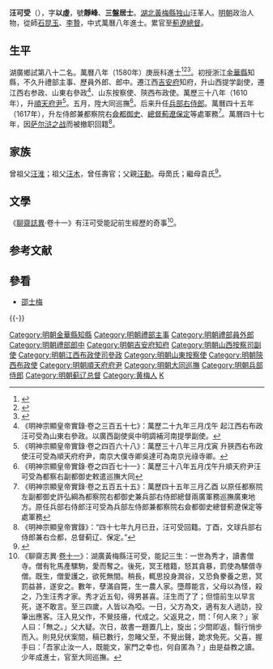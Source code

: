 {{明清人物信息框
| 姓名 = 汪可受
| 原名 =
| 圖片名稱= 
| 圖片大小 =
| 圖片說明 = 
| 最高職務 = 總督薊遼兵部左侍郎兼都察院右僉都御史
| 國家 = 大明 
| 爵位 =
| 籍貫 = 湖廣[[黃州府|黃州府]][[蘄州|蘄州]][[黃梅縣|黃梅縣]]
| 族裔 = 
| 旗籍 = 
| 字號 = 字以虛，號靜峰、三盤居士
| 諡號 =
| 出生日期 = 生年不詳
| 出生地點 = 湖廣黃梅縣
| 逝世日期 = 萬曆四十八年（1620年）
| 逝世地點 = 湖廣黃梅縣
| 墓葬 =
| 配偶 = 
| 親屬 = 
| 出身 =
* 萬曆八年庚辰科同進士出身
| 經歷 =
| 著作 =  
}}
'''汪可受'''（{{bd|？||1620年|catIdx=Wang汪}}），字'''以虛'''，號'''靜峰'''、'''三盤居士'''。[[湖北|湖北]][[黃梅縣|黃梅縣]][[独山|独山]]汪革人。[[明朝|明朝]]政治人物，從師[[石昆玉|石昆玉]]、[[李贄|李贄]]，中式萬曆八年進士。累官至[[薊遼總督|薊遼總督]]。

== 生平 ==
湖廣鄉試第八十二名。萬曆八年（1580年）庚辰科進士<ref>{{Cite book|title=《皇明贡举考》卷五|last=（明）[[张朝瑞|张朝瑞]]|first=|publisher=《续修四库全书》史部第828册|year=|isbn=|location=|pages=}}</ref><ref>{{Cite book|title=贡举志五种 上|last=鲁小俊，江俊伟著|first=|publisher=武汉：武汉大学出版社|year=2009|isbn=978-7-307-07043-1|location=|pages=}}</ref><ref>{{Cite book|title=近代中国史料丛刊续辑 785-790 明清进士题名录索引 1-6|last=朱保炯，谢沛霖|first=|publisher=文海出版社|year=1981|isbn=|location=台湾}}</ref>。初授浙江[[金華縣|金華縣]]知縣，不久升禮部主事、歷員外郎、郎中。遷江西[[吉安府|吉安府]]知府，升山西提学副使，遷江西右参政、山東右參政<ref>《明神宗顯皇帝實錄·卷之三百五十七》：萬歷二十九年三月戊午 起江西右布政汪可受為山東右參政。以廣西副使吳中明調補河南提學副使。</ref>、山东按察使、陝西布政使。萬歷三十八年（1610年），升[[順天府尹|順天府尹]]<ref>《明神宗顯皇帝實錄·卷之四百六十八》：萬歷三十八年三月戊寅 升狹西右布政使汪可受為順天府府尹，南京大僕寺卿吳達可為南京光祿寺卿。</ref>。五月，陞大同巡撫<ref>《明神宗顯皇帝實錄·卷之四百七十一》：萬歷三十八年五月戊午升順天府尹汪可受為都察右副都御史敕遣巡撫大同</ref>。后来升任[[兵部右侍郎|兵部右侍郎]]。萬曆四十五年（1617年），升左侍郎兼都察院右[[僉都御史|僉都御史]]、[[薊遼總督|總督薊遼保定]]等處軍務<ref>《明神宗顯皇帝實錄·卷之五百五十五》：萬歷四十五年三月乙酉 以原任都察院左副都御史許弘綱為都察院右都御史兼兵部右侍郎總督兩廣軍務巡撫廣東地方。原任兵部右侍郎汪可受為兵部左侍郎兼都察院右僉都御史總督薊遼保定等處軍務</ref>。萬曆四十七年，因[[萨尔浒之战|萨尔浒之战]]而被撤职回籍<ref>《明神宗顯皇帝實錄》：“四十七年九月已丑，汪可受回籍。丁酉，文球兵部右侍郎兼右佥都，总督蓟辽、保定。”</ref>。

== 家族 ==
曾祖父[[汪淮|汪淮]]；祖父[[汪木|汪木]]，曾任壽官；父親[[汪勳|汪勳]]。母啇氏；繼母袁氏<ref>{{Cite book|title=天一阁藏明代科举录选刊 登科录 点校本|last=龚延明主编|first=|publisher=宁波出版社|year=2016|isbn=978-7-5526-2320-8|location=宁波|pages=|quote=《天一閣藏明代科舉錄選刊.登科錄》之《萬曆八年庚辰科登科錄》}}</ref>。

==文學==
《[[聊齋誌異|聊齋誌異]]·卷十一》有汪可受能記前生經歷的奇事<ref>《聊齋志異·[[s:聊齋志異/第11卷|卷十一]]》：湖廣黃梅縣汪可受，能記三生：一世為秀才，讀書僧寺。僧有牝馬產騾駒，愛而奪之。後死，冥王稽籍，怒其貪暴，罰使為騾償寺僧。既生，僧愛護之，欲死無間。稍長，輒思投身澗谷，又恐負豢養之恩，冥罰益甚，遂安之。數年，孽滿自斃，生一農人家。墮蓐能言，父母以為怪，殺之，乃生汪秀才家。秀才近五旬，得男甚喜。汪生而了了；但憶前生以早言死，遂不敢言。至三四歲，人皆以為啞。一日，父方為文，適有友人過訪，投筆出應客。汪入見父作，不覺技癢，代成之。父返見之，問：「何人來？」家人曰：「無之。」父大疑。次日，故書一題置几上，旋出；少間即返，翳行悄步而入。則見兒伏案間，稿已數行，忽睹父至，不覺出聲，跪求免死。父喜，握手曰：「吾家止汝一人，既能文，家門之幸也，何自匿為？」由是益教之讀。少年成進士，官至大同巡撫。</ref>。

==参考文献==
{{reflist}}

==參看==
*[[邵士梅|邵士梅]]

{{-}}
{{start box}}
{{s-off}}
{{succession box|[[曲遷喬|曲遷喬]]|[[黃吉士|黃吉士]]|[[明朝|明朝]][[順天府府尹列表|順天府府尹]]|<small>萬曆三十八年（1610年）上任</small>}}
{{succession box|[[薛三才|薛三才]]|[[文球|文球]]|[[薊遼總督|明朝薊遼總督]]|<small>萬曆四十五年－四十七年（1617年－1619年）</small>}}
{{end box}}

{{萬曆八年庚辰科殿試金榜}}

{{DEFAULTSORT:Wang汪}}
[[Category:明朝金華縣知縣|Category:明朝金華縣知縣]]
[[Category:明朝禮部主事|Category:明朝禮部主事]]
[[Category:明朝禮部員外郎|Category:明朝禮部員外郎]]
[[Category:明朝禮部郎中|Category:明朝禮部郎中]]
[[Category:明朝吉安府知府|Category:明朝吉安府知府]]
[[Category:明朝山西按察司副使|Category:明朝山西按察司副使]]
[[Category:明朝江西布政使司參政|Category:明朝江西布政使司參政]]
[[Category:明朝山東按察使|Category:明朝山東按察使]]
[[Category:明朝陝西布政使|Category:明朝陝西布政使]]
[[Category:明朝順天府府尹|Category:明朝順天府府尹]]
[[Category:明朝大同巡撫|Category:明朝大同巡撫]]
[[Category:明朝兵部侍郎|Category:明朝兵部侍郎]]
[[Category:明朝蓟辽总督|Category:明朝蓟辽总督]]
[[Category:黄梅人|Category:黄梅人]]
[[Category:汪姓|K]]